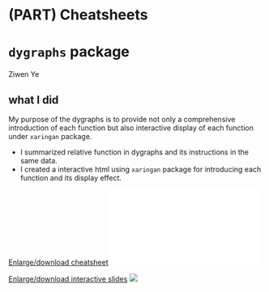 # (PART) Cheatsheets {-}

# `dygraphs` package

Ziwen Ye

## what I did

My purpose of the dygraphs is to provide not only a comprehensive introduction of each function but also interactive display of each function under `xaringan` package.

- I summarized relative function in dygraphs and its instructions in the same data.
- I created a interactive html using `xaringan` package for introducing each function and its display effect.

[Enlarge/download cheatsheet](resources/dygraphs_cheatsheet/dygraphs_cheatsheet_0331.pdf)
![](resources/dygraphs_cheatsheet_0331.pdf)


[Enlarge/download interactive slides](resources/dygraphs_cheatsheet/dygraphs_interactive.Rmd)
![](resources/dygraphs_interactive.Rmd)

